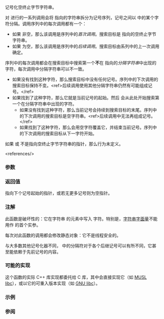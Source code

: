 {{cpp/title|strtok}}
{{cpp/string/byte/navbar}}
{{ddcl|header=cstring|
char* strtok( char* str, const char* delim );
}}

记号化空终止字节字符串。

对 {{tt|std::strtok}} 进行的一系列调用会将 {{c|str}} 指向的字符串拆分为记号序列，记号之间以 {{c|delim}} 中的某个字符分隔。调用序列中的每次调用都有一个{{i|搜索目标''}}：
* 如果 {{c|str}} 非空，那么该调用是序列中的''首次调用''。搜索目标是 {{c|str}} 指向的空终止字节字符串。
* 如果 {{c|str}} 为空，那么该调用是序列中的''后续调用''。搜索目标由系列中的上一次调用确定。

序列中的每次调用都会在搜索目标中搜索第一个'''不'''在 {{c|delim}} 指向的''分隔字符串''{{sep}}中出现的字符，每次调用中分隔字符串可以不一致。
* 如果没有找到这种字符，那么搜索目标中没有任何记号。序列中的下次调用的搜索目标保持不变。&lt;ref&gt;后续调用使用其他分隔字符串仍然有可能组成记号。&lt;/ref&gt;
* 如果找到了这种字符，那么它就是当前记号的起始。然后 {{tt|std::strtok}} 会从此处开始搜索第一个在分隔字符串中出现的字符。
** 如果没有找到这种字符，那么当前记号会持续到搜索目标的末尾。序列中的下次调用的搜索目标是空字符串。&lt;ref&gt;后续调用中无法再组成记号。&lt;/ref&gt;
** 如果找到了这种字符，那么会用空字符覆盖它，并结束当前记号。序列中的下次调用的搜索目标从下一字符开始。

如果 {{c|str}} 或 {{c|delim}} 不是指向空终止字节字符串的指针，那么行为未定义。

&lt;references/&gt;

===参数===
{{par begin}}
{{par|str|指向要记号化的空终止字节字符串的指针}}
{{par|delim|指向标识分隔符的空终止字节字符串的指针}}
{{par end}}

===返回值===
指向下个记号起始的指针，或若无更多记号则为空指针。

===注解===
此函数是破坏性的：它在字符串 {{c|str}} 的元素中写入 {{c|'\0'}} 字符。特别是，[[cpp/language/string_literal|字符串字面量]]不能用作 {{tt|std::strtok}} 的首个实参。

每次对此函数的调用都会修改静态对象：它不是线程安全的。

与大多数其他记号化器不同，{{tt|std::strtok}} 中的分隔符对于各个后继记号可以有所不同，它甚至能依赖于先前记号的内容。

===可能的实现===
{{eq fun|1=
char* strtok(char* str, const char* delim)
{
    static char* buffer;
    
    if (str != nullptr)
        buffer = str;
    
    buffer += std::strspn(buffer, delim);
    
    if (*buffer == '\0')
        return nullptr;
    
    char* const tokenBegin = buffer;
    
    buffer += std::strcspn(buffer, delim);
    
    if (*buffer != '\0')
        *buffer++ = '\0';
    
    return tokenBegin;
}
}}

这个函数的实际 C++ 库实现都委托给 C 库，其中会直接实现它（如 [https://github.com/bminor/musl/blob/master/src/string/strtok.c MUSL libc]），或以它的可重入版本实现（如 [https://github.com/bminor/glibc/blob/master/string/strtok.c GNU libc]）。

===示例===
{{example
|code=
#include &lt;cstring&gt;
#include &lt;iomanip&gt;
#include &lt;iostream&gt;

int main() 
{
    char input[] = "one + two * (three - four)!";
    const char* delimiters = "! +- (*)";
    char* token = std::strtok(input, delimiters);
    while (token)
    {
        std::cout &lt;&lt; std::quoted(token) &lt;&lt; ' ';
        token = std::strtok(nullptr, delimiters);
    }
    
    std::cout &lt;&lt; "\n输入字符串的内容现在是：\n\"";
    for (std::size_t n = 0; n &lt; sizeof input; ++n)
    {
        if (const char c = input[n]; c != '\0')
            std::cout &lt;&lt; c;
        else
            std::cout &lt;&lt; "\\0";
    }
    std::cout &lt;&lt; "\"\n";
}
|output=
"one" "two" "three" "four" 
输入字符串的内容现在是：
"one\0+ two\0* (three\0- four\0!\0"
}}

===参阅===
{{dsc begin}}
{{dsc inc|cpp/string/byte/dsc strpbrk}}
{{dsc inc|cpp/string/byte/dsc strcspn}}
{{dsc inc|cpp/string/byte/dsc strspn}}
{{dsc inc|cpp/ranges/dsc split_view}}
{{dsc see c|c/string/byte/strtok}}
{{dsc end}}

{{langlinks|de|en|es|fr|it|ja|pt|ru}}